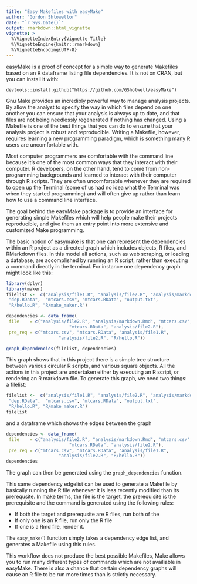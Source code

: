 ```yaml
---
title: "Easy Makefiles with easyMake"
author: "Gordon Shtowellor"
date: "`r Sys.Date()`"
output: rmarkdown::html_vignette
vignette: >
  %\VignetteIndexEntry{Vignette Title}
  %\VignetteEngine{knitr::rmarkdown}
  %\VignetteEncoding{UTF-8}
---
```

easyMake is a proof of concept for a simple way to generate Makefiles based on an R dataframe listing file dependencies. It is not on CRAN, but you can install it with:

```
devtools::install.github("https://github.com/GShotwell/easyMake")
```

Gnu Make provides an incredibly powerful way to manage analysis projects. By allow the analyst to specify the way in which files depend on one another you can ensure that your analysis is always up to date, and that files are not being needlessly regenerated if nothing has changed. Using a Makefile is one of the best things that you can do to ensure that your analysis project is robust and reproducible. Writing a Makefile, however, requires learning a new programming paradigm, which is something many R users are uncomfortable with. 

Most computer programmers are comfortable with the command line because it's one of the most common ways that they interact with their computer. R developers, on the other hand, tend to come from non-programming backgrounds and learned to interact with their computer through R scripts. They are often uncomfortable whenever they are required to open up the Terminal (some of us had no idea what the Terminal was when they started programming) and will often give up rather than learn how to use a command line interface. 

The goal behind the easyMake package is to provide an interface for generating simple Makefiles which will help people make their projects reproducible, and give them an entry point into more extensive and customized Make programming. 

The basic notion of easymake is that one can represent the dependencies within an R project as a directed graph which includes objects, R files, and RMarkdown files. In this model all actions, such as web scraping, or loading a database, are accomplished by running an R script, rather than executing a command directly in the terminal. For instance one dependency graph might look like this:

```r
library(dplyr)
library(maker)
filelist <-  c("analysis/file1.R", "analysis/file2.R", "analysis/markdown.Rmd",
 "dep.RData",  "mtcars.csv", "mtcars.RData", "output.txt", 
 "R/hello.R", "R/make_maker.R")

dependencies <- data_frame(
 file    = c("analysis/file2.R", "analysis/markdown.Rmd", "mtcars.csv",
 						"mtcars.RData", "analysis/file2.R"),
 pre_req = c("mtcars.csv", "mtcars.RData", "analysis/file1.R",
 					"analysis/file2.R", "R/hello.R"))

graph_dependencies(filelist, dependencies)

```

This graph shows that in this project there is a simple tree structure between various circular R scripts, and various square objects. All the actions in this project are undertaken either by executing an R script, or rendering an R markdown file. To generate this graph, we need two things: a filelist:
```r
filelist <-  c("analysis/file1.R", "analysis/file2.R", "analysis/markdown.Rmd",
 "dep.RData",  "mtcars.csv", "mtcars.RData", "output.txt", 
 "R/hello.R", "R/make_maker.R")
filelist
```

and a dataframe which shows the edges between the graph

```r
dependencies <- data_frame(
 file    = c("analysis/file2.R", "analysis/markdown.Rmd", "mtcars.csv",
 						"mtcars.RData", "analysis/file2.R"),
 pre_req = c("mtcars.csv", "mtcars.RData", "analysis/file1.R",
 					"analysis/file2.R", "R/hello.R"))
dependencies
```

The graph can then be generated using the `graph_dependencies` function.

This same dependency edgelist can be used to generate a Makefile by basically running the R file whenever it is less recently modified than its prerequsite. In make terms, the file is the target, the prerequisite is the prerequisite and the command is generated using the following rules:

* If both the target and prerequsite are R files, run both of the
* If only one is an R file, run only the R file
* If one is a Rmd file, render it. 

The `easy_make()` function simply takes a dependency edge list, and generates a Makefile using this rules. 

This workflow does not produce the best possible Makefiles, Make allows you to run many different types of commands which are not availiable in easyMake. There is also a chance that certain dependency graphs will cause an R file to be run more times than is strictly necessary.

